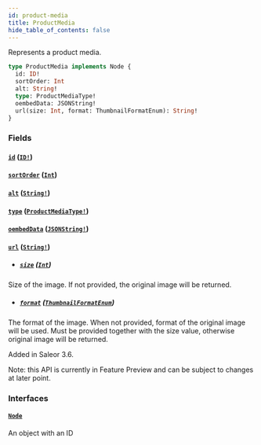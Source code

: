 ```yaml
---
id: product-media
title: ProductMedia
hide_table_of_contents: false
---
```


Represents a product media.

```graphql
type ProductMedia implements Node {
  id: ID!
  sortOrder: Int
  alt: String!
  type: ProductMediaType!
  oembedData: JSONString!
  url(size: Int, format: ThumbnailFormatEnum): String!
}
```

### Fields

#### [`id`](#) ([`ID!`](../../../developer/api-reference/scalars/id))

#### [`sortOrder`](#) ([`Int`](../../../developer/api-reference/scalars/int))

#### [`alt`](#) ([`String!`](../../../developer/api-reference/scalars/string))

#### [`type`](#) ([`ProductMediaType!`](../../../developer/api-reference/enums/product-media-type))

#### [`oembedData`](#) ([`JSONString!`](../../../developer/api-reference/scalars/jsonstring))

#### [`url`](#) ([`String!`](../../../developer/api-reference/scalars/string))

- ##### [`size`](#) ([`Int`](../../../developer/api-reference/scalars/int))

Size of the image. If not provided, the original image will be returned.

- ##### [`format`](#) ([`ThumbnailFormatEnum`](../../../developer/api-reference/enums/thumbnail-format-enum))

The format of the image. When not provided, format of the original image will be used. Must be provided together with the size value, otherwise original image will be returned.

Added in Saleor 3.6.

Note: this API is currently in Feature Preview and can be subject to changes at later point.

### Interfaces

#### [`Node`](../../../developer/api-reference/interfaces/node)

An object with an ID

